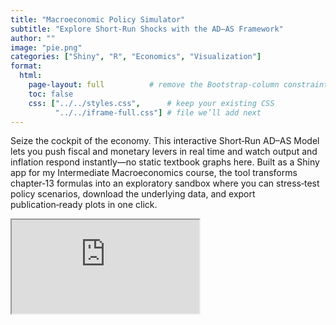 ```yaml
---
title: "Macroeconomic Policy Simulator"
subtitle: "Explore Short-Run Shocks with the AD–AS Framework"
author: ""
image: "pie.png"
categories: ["Shiny", "R", "Economics", "Visualization"]
format:
  html:
    page-layout: full          # remove the Bootstrap‑column constraint
    toc: false
    css: ["../../styles.css",      # keep your existing CSS
          "../../iframe-full.css"] # file we’ll add next
---
```




Seize the cockpit of the economy. This interactive Short‑Run AD–AS Model lets you push fiscal and monetary levers in real time and watch output and inflation respond instantly—no static textbook graphs here. Built as a Shiny app for my Intermediate Macroeconomics course, the tool transforms chapter‑13 formulas into an exploratory sandbox where you can stress‑test policy scenarios, download the underlying data, and export publication‑ready plots in one click.


::: {.full-iframe}
<iframe
  src="https://4o85b6-eduardo-ramirez.shinyapps.io/The-AD-AS-Short-Run-Model/"
  allowfullscreen
></iframe>
:::

